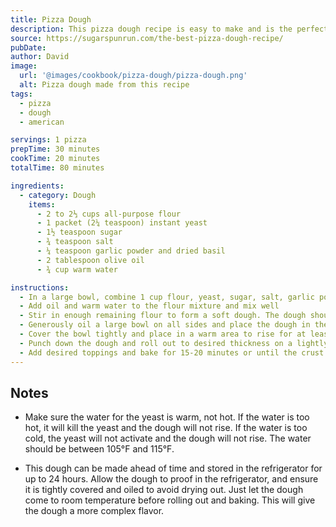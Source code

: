 ```yaml
---
title: Pizza Dough
description: This pizza dough recipe is easy to make and is the perfect base for any pizza.
source: https://sugarspunrun.com/the-best-pizza-dough-recipe/
pubDate:
author: David
image:
  url: '@images/cookbook/pizza-dough/pizza-dough.png'
  alt: Pizza dough made from this recipe
tags:
  - pizza
  - dough
  - american

servings: 1 pizza
prepTime: 30 minutes
cookTime: 20 minutes
totalTime: 80 minutes

ingredients:
  - category: Dough
    items:
      - 2 to 2⅓ cups all-purpose flour
      - 1 packet (2¼ teaspoon) instant yeast
      - 1½ teaspoon sugar
      - ¾ teaspoon salt
      - ¼ teaspoon garlic powder and dried basil
      - 2 tablespoon olive oil
      - ¾ cup warm water

instructions:
  - In a large bowl, combine 1 cup flour, yeast, sugar, salt, garlic powder, and basil
  - Add oil and warm water to the flour mixture and mix well
  - Stir in enough remaining flour to form a soft dough. The dough should be slightly sticky, but manageable
  - Generously oil a large bowl on all sides and place the dough in the bowl, turning to coat the dough
  - Cover the bowl tightly and place in a warm area to rise for at least 30 minutes or until doubled in size. Preheat the oven to 425°F
  - Punch down the dough and roll out to desired thickness on a lightly floured surface. Place on a greased pizza pan, form a crust, and poke holes thoughout the dough surface
  - Add desired toppings and bake for 15-20 minutes or until the crust is golden brown and the cheese is melted and bubbly
---
```


## Notes

- Make sure the water for the yeast is warm, not hot. If the water is too hot, it will kill the yeast and the dough will not rise. If the water is too cold, the yeast will not activate and the dough will not rise. The water should be between 105°F and 115°F.

- This dough can be made ahead of time and stored in the refrigerator for up to 24 hours. Allow the dough to proof in the refrigerator, and ensure it is tightly covered and oiled to avoid drying out. Just let the dough come to room temperature before rolling out and baking. This will give the dough a more complex flavor.
